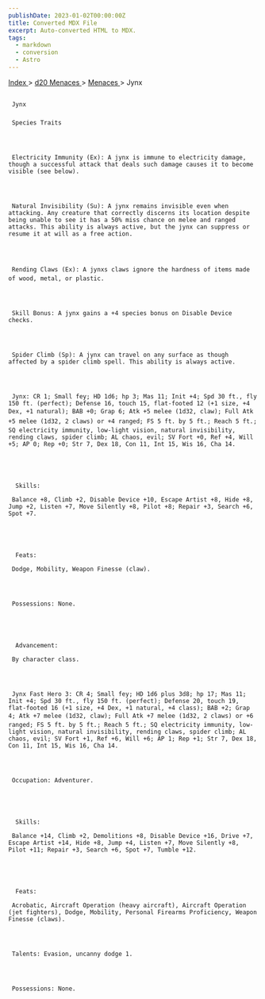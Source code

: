 ```yaml
---
publishDate: 2023-01-02T00:00:00Z
title: Converted MDX File
excerpt: Auto-converted HTML to MDX.
tags:
  - markdown
  - conversion
  - Astro
---
```


[
Index
](-index) >
[
d20 Menaces
](menaces-d20-index) >
[
Menaces
](menaces-d20-menaces-index) > Jynx

##

     Jynx

###

     Species Traits




     Electricity Immunity (Ex): A jynx is immune to electricity damage, though a successful attack that deals such damage causes it to become visible (see below).




     Natural Invisibility (Su): A jynx remains invisible even when attacking. Any creature that correctly discerns its location despite being unable to see it has a 50% miss chance on melee and ranged attacks. This ability is always active, but the jynx can suppress or resume it at will as a free action.




     Rending Claws (Ex): A jynxs claws ignore the hardness of items made of wood, metal, or plastic.




     Skill Bonus: A jynx gains a +4 species bonus on Disable Device checks.




     Spider Climb (Sp): A jynx can travel on any surface as though affected by a spider climb spell. This ability is always active.




     Jynx: CR 1; Small fey; HD 1d6; hp 3; Mas 11; Init +4; Spd 30 ft., fly 150 ft. (perfect); Defense 16, touch 15, flat-footed 12 (+1 size, +4 Dex, +1 natural); BAB +0; Grap 6; Atk +5 melee (1d32, claw); Full Atk +5 melee (1d32, 2 claws) or +4 ranged; FS 5 ft. by 5 ft.; Reach 5 ft.; SQ electricity immunity, low-light vision, natural invisibility, rending claws, spider climb; AL chaos, evil; SV Fort +0, Ref +4, Will +5; AP 0; Rep +0; Str 7, Dex 18, Con 11, Int 15, Wis 16, Cha 14.





      Skills:

     Balance +8, Climb +2, Disable Device +10, Escape Artist +8, Hide +8, Jump +2, Listen +7, Move Silently +8, Pilot +8; Repair +3, Search +6, Spot +7.





      Feats:

     Dodge, Mobility, Weapon Finesse (claw).




     Possessions: None.





      Advancement:

     By character class.




     Jynx Fast Hero 3: CR 4; Small fey; HD 1d6 plus 3d8; hp 17; Mas 11; Init +4; Spd 30 ft., fly 150 ft. (perfect); Defense 20, touch 19, flat-footed 16 (+1 size, +4 Dex, +1 natural, +4 class); BAB +2; Grap 4; Atk +7 melee (1d32, claw); Full Atk +7 melee (1d32, 2 claws) or +6 ranged; FS 5 ft. by 5 ft.; Reach 5 ft.; SQ electricity immunity, low-light vision, natural invisibility, rending claws, spider climb; AL chaos, evil; SV Fort +1, Ref +6, Will +6; AP 1; Rep +1; Str 7, Dex 18, Con 11, Int 15, Wis 16, Cha 14.




     Occupation: Adventurer.





      Skills:

     Balance +14, Climb +2, Demolitions +8, Disable Device +16, Drive +7, Escape Artist +14, Hide +8, Jump +4, Listen +7, Move Silently +8, Pilot +11; Repair +3, Search +6, Spot +7, Tumble +12.





      Feats:

     Acrobatic, Aircraft Operation (heavy aircraft), Aircraft Operation (jet fighters), Dodge, Mobility, Personal Firearms Proficiency, Weapon Finesse (claws).




     Talents: Evasion, uncanny dodge 1.




     Possessions: None.
